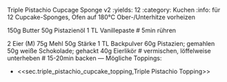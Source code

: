Triple Pistachio Cupcage Sponge v2
:yields: 12
:category: Kuchen
:info: für 12 Cupcake-Sponges, Ofen auf 180°C Ober-/Unterhitze vorheizen

150g Butter
50g Pistazienöl
1 TL Vanillepaste
# 5min rühren

2 Eier (M) 
75g Mehl
50g Stärke
1 TL Backpulver
60g Pistazien; gemahlen
50g weiße Schokolade; gehackt
40g Eierlikör
# vermischen, löffelweise unterheben
# 15-20min backen
---
Mögliche Toppings:

- <<sec.triple_pistachio_cupcake_topping,Triple Pistachio Topping>>


